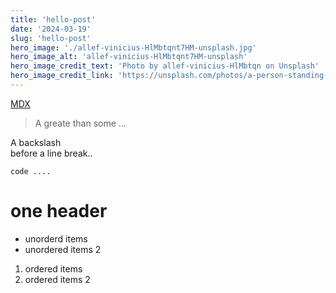 ```yaml
---
title: 'hello-post'
date: '2024-03-19'
slug: 'hello-post'
hero_image: './allef-vinicius-HlMbtqnt7HM-unsplash.jpg'
hero_image_alt: 'allef-vinicius-HlMbtqnt7HM-unsplash'
hero_image_credit_text: 'Photo by allef-vinicius-HlMbtqn on Unsplash'
hero_image_credit_link: 'https://unsplash.com/photos/a-person-standing-on-top-of-a-sand-dune-brFQojtwSzE'
---
```


[MDX](https://mdxjs.com 'MDX')

> A greate than some ...

A backslash\
before a line break..

```tsx
code ....
```

# one header

- unorderd items
- unordered items 2

1. ordered items
2. ordered items 2
